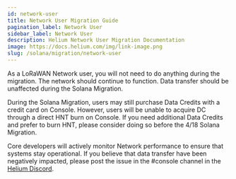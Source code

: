 ```yaml
---
id: network-user
title: Network User Migration Guide
pagination_label: Network User
sidebar_label: Network User
description: Helium Network User Migration Documentation
image: https://docs.helium.com/img/link-image.png
slug: /solana/migration/network-user
---
```



As a LoRaWAN Network user, you will not need to do anything during the migration. The network should
continue to function. Data transfer should be unaffected during the Solana Migration.

During the Solana Migration, users may still purchase Data Credits with a credit card on Console.
However, users will be unable to acquire DC through a direct HNT burn on Console. If you need
additional Data Credits and prefer to burn HNT, please consider doing so before the 4/18 Solana
Migration.

Core developers will actively monitor Network performance to ensure that systems stay operational.
If you believe that data transfer have been negatively impacted, please post the issue in the
#console channel in the [Helium Discord](https://discord.gg/helium).

<!-- TODO: Joey, maybe talk about Chirpstack and such? -->

